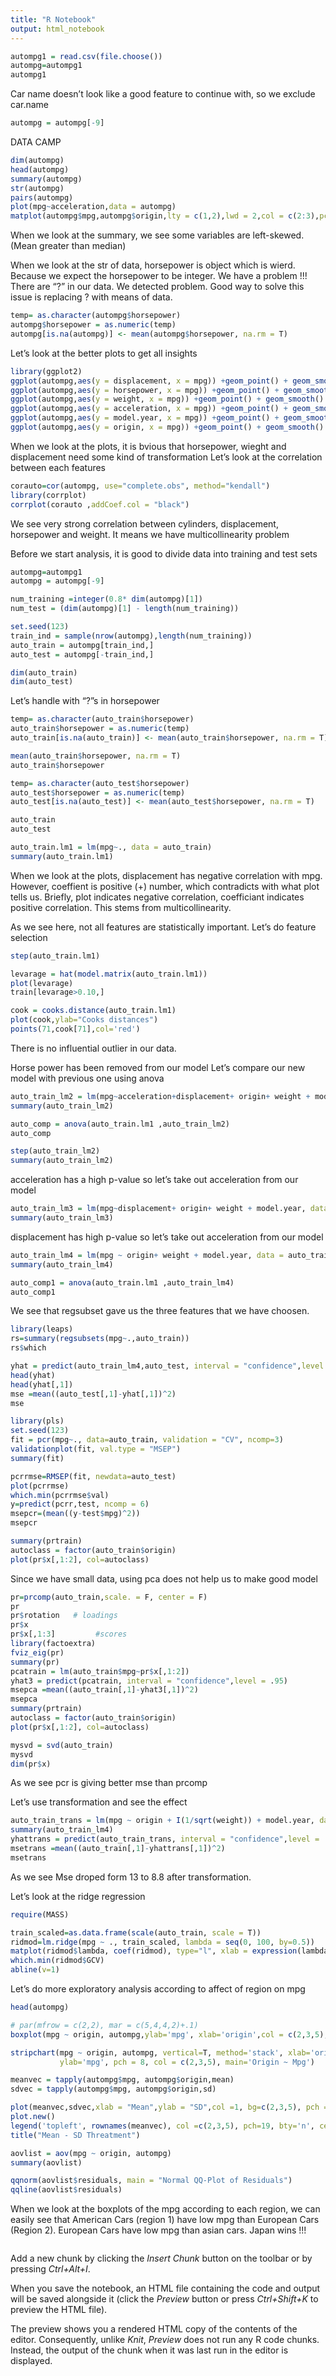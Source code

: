 ```yaml
---
title: "R Notebook"
output: html_notebook
---
```

```r
autompg1 = read.csv(file.choose())
autompg=autompg1
autompg1

```

Car name doesn't look like a good feature to continue with, so we exclude car.name

```r
autompg = autompg[-9]
```

DATA CAMP

```r

dim(autompg)
head(autompg)
summary(autompg)
str(autompg)
pairs(autompg)
plot(mpg~acceleration,data = autompg)
matplot(autompg$mpg,autompg$origin,lty = c(1,2),lwd = 2,col = c(2:3),pch = 19)
```
When we look at the summary, we see some variables are left-skewed. (Mean greater than median)

When we look at the str of data, horsepower is object which is wierd. Because we expect the horsepower to be integer. We have a problem !!!
  There are "?" in our data. We detected problem. Good way to solve this issue is replacing ? with means of data. 

```r
temp= as.character(autompg$horsepower)
autompg$horsepower = as.numeric(temp)
autompg[is.na(autompg)] <- mean(autompg$horsepower, na.rm = T)
```
  
Let's look at the better plots to get all insights

```r
library(ggplot2)
ggplot(autompg,aes(y = displacement, x = mpg)) +geom_point() + geom_smooth()
ggplot(autompg,aes(y = horsepower, x = mpg)) +geom_point() + geom_smooth()
ggplot(autompg,aes(y = weight, x = mpg)) +geom_point() + geom_smooth()
ggplot(autompg,aes(y = acceleration, x = mpg)) +geom_point() + geom_smooth()
ggplot(autompg,aes(y = model.year, x = mpg)) +geom_point() + geom_smooth()
ggplot(autompg,aes(y = origin, x = mpg)) +geom_point() + geom_smooth()

```

When we look at the plots, it is bvious that horsepower, wieght and displacement need some kind of transformation
Let's look at the correlation between each features

```r
corauto=cor(autompg, use="complete.obs", method="kendall") 
library(corrplot)
corrplot(corauto ,addCoef.col = "black")
```
We see very strong correlation between cylinders, displacement, horsepower and weight. It means we have multicollinearity problem

Before we start analysis, it is good to divide data into training and test sets

```r
autompg=autompg1
autompg = autompg[-9]

num_training =integer(0.8* dim(autompg)[1])
num_test = (dim(autompg)[1] - length(num_training))
```

```r
set.seed(123)
train_ind = sample(nrow(autompg),length(num_training))
auto_train = autompg[train_ind,]
auto_test = autompg[-train_ind,]

dim(auto_train)
dim(auto_test)

```

Let's handle with "?"s in horsepower

```r
temp= as.character(auto_train$horsepower)
auto_train$horsepower = as.numeric(temp)
auto_train[is.na(auto_train)] <- mean(auto_train$horsepower, na.rm = T)

mean(auto_train$horsepower, na.rm = T)
auto_train$horsepower

temp= as.character(auto_test$horsepower)
auto_test$horsepower = as.numeric(temp)
auto_test[is.na(auto_test)] <- mean(auto_test$horsepower, na.rm = T)
```

```r
auto_train
auto_test
```

```r
auto_train.lm1 = lm(mpg~., data = auto_train)
summary(auto_train.lm1)
```
When we look at the plots, displacement has negative correlation with mpg. However, coeffient is positive (+) number, which contradicts with what plot tells us. Briefly, plot indicates negative correlation, coefficiant indicates positive correlation. This stems from multicollinearity.

As we see here, not all features are statistically important.
Let's do feature selection
```r
step(auto_train.lm1)
```


```r
levarage = hat(model.matrix(auto_train.lm1))
plot(levarage)
train[levarage>0.10,]

```

```r
cook = cooks.distance(auto_train.lm1)
plot(cook,ylab="Cooks distances")
points(71,cook[71],col='red')
```
There is no influential outlier in our data.

Horse power has been removed from our model
Let's compare our new model with previous one using anova

```r
auto_train_lm2 = lm(mpg~acceleration+displacement+ origin+ weight + model.year, data = auto_train)
summary(auto_train_lm2)
```


```r
auto_comp = anova(auto_train.lm1 ,auto_train_lm2)
auto_comp

```

```r
step(auto_train_lm2)
summary(auto_train_lm2)
```
acceleration has a high p-value so let's take out acceleration from our model
```r
auto_train_lm3 = lm(mpg~displacement+ origin+ weight + model.year, data = auto_train)
summary(auto_train_lm3)
```

displacement has high p-value so let's take out acceleration from our model

```r
auto_train_lm4 = lm(mpg ~ origin+ weight + model.year, data = auto_train)
summary(auto_train_lm4)
```

```r
auto_comp1 = anova(auto_train.lm1 ,auto_train_lm4)
auto_comp1
```

We see that regsubset gave us the three features that we have choosen.

```r
library(leaps)
rs=summary(regsubsets(mpg~.,auto_train))
rs$which
```

```r
yhat = predict(auto_train_lm4,auto_test, interval = "confidence",level = .95)
head(yhat)
head(yhat[,1])
mse =mean((auto_test[,1]-yhat[,1])^2)
mse

```


```r
library(pls)
set.seed(123)
fit = pcr(mpg~., data=auto_train, validation = "CV", ncomp=3)
validationplot(fit, val.type = "MSEP")
summary(fit)
```

```r

pcrrmse=RMSEP(fit, newdata=auto_test)
plot(pcrrmse)
which.min(pcrrmse$val)
y=predict(pcrr,test, ncomp = 6)
msepcr=(mean((y-test$mpg)^2))
msepcr

summary(prtrain)
autoclass = factor(auto_train$origin)
plot(pr$x[,1:2], col=autoclass)
```

Since we have small data, using pca does not help us to make good model

```r
pr=prcomp(auto_train,scale. = F, center = F)
pr
pr$rotation   # loadings
pr$x
pr$x[,1:3]         #scores
library(factoextra)
fviz_eig(pr)
summary(pr)
pcatrain = lm(auto_train$mpg~pr$x[,1:2])
yhat3 = predict(pcatrain, interval = "confidence",level = .95)
msepca =mean((auto_train[,1]-yhat3[,1])^2)
msepca
summary(prtrain)
autoclass = factor(auto_train$origin)
plot(pr$x[,1:2], col=autoclass)

mysvd = svd(auto_train)
mysvd
dim(pr$x)
```
As we see pcr is giving better mse than prcomp

Let's use transformation and see the effect

```r
auto_train_trans = lm(mpg ~ origin + I(1/sqrt(weight)) + model.year, data = auto_train)
summary(auto_train_lm4)
yhattrans = predict(auto_train_trans, interval = "confidence",level = .95)
msetrans =mean((auto_train[,1]-yhattrans[,1])^2)
msetrans

```

As we see Mse droped form 13 to 8.8 after transformation. 

Let's look at the ridge regression

```r
require(MASS)

train_scaled=as.data.frame(scale(auto_train, scale = T))
ridmod=lm.ridge(mpg ~ ., train_scaled, lambda = seq(0, 100, by=0.5))
matplot(ridmod$lambda, coef(ridmod), type="l", xlab = expression(lambda), ylab = expression(hat(beta)))
which.min(ridmod$GCV)
abline(v=1)
```

Let's do more exploratory analysis according to affect of region on mpg

```r
head(autompg)

# par(mfrow = c(2,2), mar = c(5,4,4,2)+.1)
boxplot(mpg ~ origin, autompg,ylab='mpg', xlab='origin',col = c(2,3,5), main='Boxplot of Origin ~ Mpg')

stripchart(mpg ~ origin, autompg, vertical=T, method='stack', xlab='origin', 
           ylab='mpg', pch = 8, col = c(2,3,5), main='Origin ~ Mpg')

meanvec = tapply(autompg$mpg, autompg$origin,mean)
sdvec = tapply(autompg$mpg, autompg$origin,sd)

plot(meanvec,sdvec,xlab = "Mean",ylab = "SD",col =1, bg=c(2,3,5), pch = 21,cex = 1.8,font = 2)
plot.new()
legend('topleft', rownames(meanvec), col =c(2,3,5), pch=19, bty='n', cex=.75)
title("Mean - SD Threatment")

aovlist = aov(mpg ~ origin, autompg)
summary(aovlist)

qqnorm(aovlist$residuals, main = "Normal QQ-Plot of Residuals") 
qqline(aovlist$residuals)

```

When we look at the boxplots of the mpg according to each region, we can easily see that American Cars (region 1) have low mpg than European Cars (Region 2). European Cars have low mpg than asian cars. Japan wins !!!

```r

```

Add a new chunk by clicking the *Insert Chunk* button on the toolbar or by pressing *Ctrl+Alt+I*.

When you save the notebook, an HTML file containing the code and output will be saved alongside it (click the *Preview* button or press *Ctrl+Shift+K* to preview the HTML file).

The preview shows you a rendered HTML copy of the contents of the editor. Consequently, unlike *Knit*, *Preview* does not run any R code chunks. Instead, the output of the chunk when it was last run in the editor is displayed.
